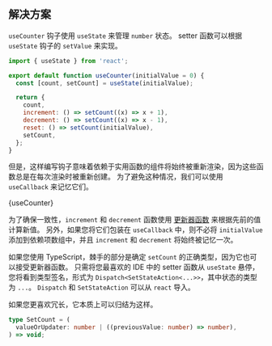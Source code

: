 

## 解决方案

`useCounter` 钩子使用 `useState` 来管理 `number` 状态。 setter 函数可以根据 `useState` 钩子的 `setValue` 来实现。

```js
import { useState } from 'react';

export default function useCounter(initialValue = 0) {
  const [count, setCount] = useState(initialValue);

  return {
    count,
    increment: () => setCount((x) => x + 1),
    decrement: () => setCount((x) => x - 1),
    reset: () => setCount(initialValue),
    setCount,
  };
}
```

但是，这样编写钩子意味着依赖于实用函数的组件将始终被重新渲染，因为这些函数总是在每次渲染时被重新创建。 为了避免这种情况，我们可以使用 `useCallback` 来记忆它们。

<MDXCodeBlock>
  {useCounter}
</MDXCodeBlock>

为了确保一致性，`increment` 和 `decrement` 函数使用 [更新器函数](https://react.dev/reference/react/useState#updating-state-based-on-the-previous-state) 来根据先前的值计算新值。 另外，如果您将它们包装在 `useCallback` 中，则不必将 `initialValue` 添加到依赖项数组中，并且 `increment` 和 `decrement` 将始终被记忆一次。

如果您使用 TypeScript，棘手的部分是确定 `setCount` 的正确类型，因为它也可以接受更新器函数。 只需将您最喜欢的 IDE 中的 setter 函数从 `useState` 悬停，您将看到类型签名，形式为 `Dispatch<SetStateAction<...>>`，其中状态的类型为 `...`。 `Dispatch` 和 `SetStateAction` 可以从 `react` 导入。

如果您更喜欢冗长，它本质上可以归结为这样。

```ts
type SetCount = (
  valueOrUpdater: number | ((previousValue: number) => number),
) => void;
```
